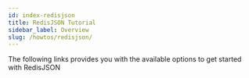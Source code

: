 ```yaml
---
id: index-redisjson
title: RedisJSON Tutorial
sidebar_label: Overview 
slug: /howtos/redisjson/
---
```





The following links provides you with the available options to get started with RedisJSON

<div class="row">

 <div class="col">
     <RedisCard 
        title="Getting Started with RedisJSON" 
        imgPath="redisinsight.png"
        description="Getting Started with RedisJSON" 
        preview="redisinsight.png"
        page="/howtos/redisjson/getting-started"
        />
</div>

  <div class="col">
    <RedisCard
        title="RedisJSON and Python"
        description="How to import JSON document in Redis using Python"
        page="/howtos/redisjson/storing-json-document"
        />
 </div>


  <div class="col">
    <RedisCard
        title="Import Nested JSON data using Redis & Python"
        description="How to store and retrieve Nested JSON document in Redis"
        page="/howtos/redisjson/storing-complex-json-document"
        />
 </div>
</div>

<div class="row">

 <div class="col">
    <RedisCard 
        title="RedisJSON and NodeJS" 
        description="How to store and retrieve JSON document in Redis using NodeJS" 
        page="/howtos/redisjson/using-nodejs"
        />
 </div>


 <div class="col">
    <RedisCard
        title="RedisJSON Cheatsheet"
        description="RedisJSON Cheatsheet"
        page="/howtos/redisjson/redisjson-cheatsheet"
        />
 </div>


</div>




